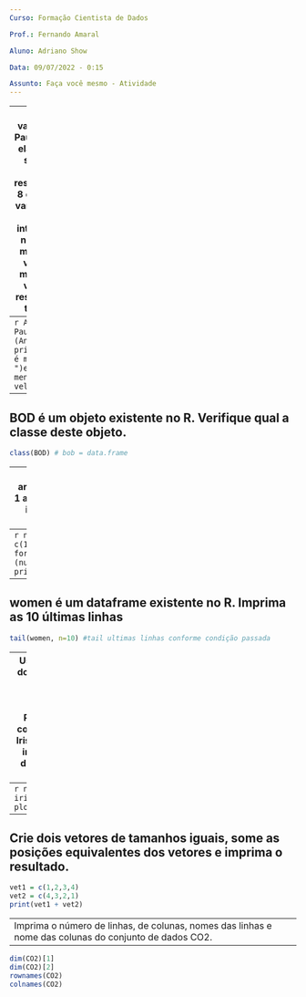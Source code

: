 ```yaml
---
Curso: Formação Cientista de Dados 

Prof.: Fernando Amaral

Aluno: Adriano Show

Data: 09/07/2022 - 0:15

Assunto: Faça você mesmo - Atividade
---
```


----
1.Crie duas variáveis Ana e Paulo e atribua a elas valores de suas idades, sendo respectivamente 8 e 12 anos. As variáveis devem ser do tipo inteiro. Imprima no console "A menina é mais velha" ou "O menino é mais velho" como resultado de um teste lógico.
---
```r
Ana=15L 
Paulo=12L
if (Ana > Paulo)
    print("A menina é mais velha ")else
    print("O menino é mais velho")
```
---
BOD é um objeto existente no R. Verifique qual a classe deste objeto.
---
```r
class(BOD) # bob = data.frame
```
---
Crie um vetor que armazene números de 1 a 10 e posteriormente imprima os valores pares
---
```r
numeros = c(1,2,3,4,5,6,7,8,9,10)
for (i in numeros) {
  if (numeros[i]%%2==0)
    print(numeros[i]) 
}
```
---
women é um dataframe existente no R. Imprima as 10 últimas linhas
---
```r
tail(women, n=10) #tail ultimas linhas conforme condição passada
```
---
Use a função plot do R para produzir um gráfico do atributos Sepal.Width e Petal.Length do conjunto de dados Iris. O gráfico deve imprimir apenas das linhas 50 até 100.
---
```r
novairis = iris[50:100,c(2,3)]
plot(novairis)
```
---
Crie dois vetores de tamanhos iguais, some as posições equivalentes dos vetores e imprima o resultado.
---
```r
vet1 = c(1,2,3,4)
vet2 = c(4,3,2,1)
print(vet1 + vet2)
```
---
Imprima o número de linhas, de colunas, nomes das linhas e nome das colunas do conjunto de dados CO2.
---

```r
dim(CO2)[1]
dim(CO2)[2]
rownames(CO2)
colnames(CO2)
```

